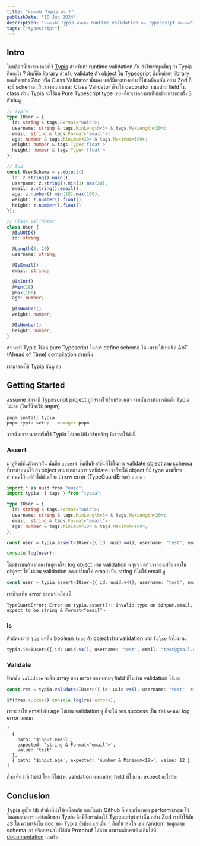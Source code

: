 ```yaml
---
title: "มาลองใช้ Typia กัน !"
publishDate: "16 Jun 2024"
description: "มาลองใช้ Typia สำหรับ runtime validation บน Typescript กันเถอะ"
tags: ["typescript"]
---
```


## Intro

ในบล๊อกนี้เราจะมาลองใช้ [Typia](https://github.com/samchon/typia) สำหรับทำ runtime validation กัน
ถ้าให้เราพูดสั้นๆ ว่า Typia คืออะไร ? มันก็คือ library สำหรับ validate ตัว object ใน Typescript ซึ่งก็คล้ายๆ library ยอดฮิตอย่าง Zod
หรือ Class Validator นั่นเอง แต่ก็มีของบางอย่างที่ไม่เหมือนกัน อย่าง Zod ก็จะมี schema เป็นของตนเอง และ Class Validator
ก็จะใช้ decorator บนแต่ละ field ใน class ส่วน Typia จะใช้แค่ Pure Typescript type เลย เดี๋ยวเราลองมาเทียบตัวอย่างของทั้ง 3 ตัวกันดู

```ts
// Typia
type IUser = {
  id: string & tags.Format<"uuid">;
  username: string & tags.MinLength<3> & tags.MaxLength<20>;
  email: string & tags.Format<"email">;
  age: number & tags.Minimum<18> & tags.Maximum<100>;
  weight: number & tags.Type<'float'>
  height: number & tags.Type<'float'>
};
```

```ts
// Zod
const UserSchema = z.object({
  id: z.string().uuid(),
  username: z.string().min(3).max(20),
  email: z.string().email(),
  age: z.number().min(18).max(100),
  weight: z.number().float(),
  height: z.number().float()
});
```

```ts
// Class Validator
class User {
  @IsUUID()
  id: string;

  @Length(3, 20)
  username: string;

  @IsEmail()
  email: string;

  @IsInt()
  @Min(18)
  @Max(100)
  age: number;

  @IsNumber()
  weight: number;

  @IsNumber()
  height: number;
}
```

สาเหตุที่ Typia ใช้แค่ pure Typescript ในการ define schema ได้ เพราะใช้เทคนิค AoT (Ahead of Time) compilation [อ่านเพิ่ม](https://typia.io/docs/pure/#aot-compilation)

เรามาลองใช้ Typia กันดูเลย

## Getting Started

assume ว่าเรามี Typescript project ถูกสร้างไว้เรียบร้อยแล้ว จากนั้นเราทำการติดตั้ง Typia ได้เลย (ในที่นี้จะใช้ pnpm)

```bash
pnpm install typia
pnpm typia setup --manager pnpm
```

จากนั้นเราสามารถเริ่มใช้ Typia ได้เลย มีฟังก์ชันหลักๆ ที่เราจะใช้ดังนี้

### Assert

มาดูฟังก์ชันตัวแรกกัน นั่นคือ `assert` ซึ่งเป็นฟังก์ชันที่ใช้ในการ validate object ตาม schema ที่เรากำหนดไว้ ถ้า object
สามารถผ่านการ validate เราก็จะได้ object ที่มี type ตามที่เรากำหนดไว้ แต่ถ้าไม่ผ่านก็จะ throw error (TypeGuardError) ออกมา

```ts
import * as uuid from "uuid";
import typia, { tags } from "typia";

type IUser = {
  id: string & tags.Format<"uuid">;
  username: string & tags.MinLength<3> & tags.MaxLength<20>;
  email: string & tags.Format<"email">;
  age: number & tags.Minimum<18> & tags.Maximum<100>;
};

const user = typia.assert<IUser>({ id: uuid.v4(), username: "test", email: "test@gmail.com", age: 34 });

console.log(user);
```

โด้ดข้างบนถ้าเราลองรันดูเราก็จะ log object ผ่าน validation ฉลุยๆ แต่ถ้าเราลองเปลี่ยนค่าใน object ให้ไม่ผ่าน validation
ลองเปลี่ยนให้ email เป็น string ที่ไม่ใช่ email ดู


```ts
const user = typia.assert<IUser>({ id: uuid.v4(), username: "test", email: "test", age: 34 });
```

เราก็จะเห็น error ออกมาเหมือนนี้

```
TypeGuardError: Error on typia.assert(): invalid type on $input.email, expect to be string & Format<"email">
```


### Is

ตัวถัดมาง่าย ๆ `is` แค่คืน boolean `true` ถ้า object ผ่าน validation และ `false` ถ้าไม่ผ่าน

```ts
typia.is<IUser>({ id: uuid.v4(), username: "test", email: "test@gmail.com", age: 34 }); // true
```

### Validate

ฟังก์ชัน `validate` จะคืน array ของ error ของหลายๆ field ที่ไม่ผ่าน validation ได้เลย

```ts
const res = typia.validate<IUser>({ id: uuid.v4(), username: "test", email: "test", age: 12 });

if(!res.success) console.log(res.errors);
```

เราจะทำให้ email กับ age ไม่ผ่าน validation ดู ก็จะได้ res.success เป็น `false` และ log error ออกมา

```
[
  {
    path: '$input.email',
    expected: 'string & Format<"email">',
    value: 'test'
  },
  { path: '$input.age', expected: 'number & Minimum<18>', value: 12 }
]
```

ก็จะเห็นว่ามี field ไหนที่ไม่ผ่าน validation และเหล่าๆ field ที่ไม่ผ่าน expect อะไรบ้าง


## Conclusion

Typia ดูเป็น lib ตัวนึงที่น่าใช้เหมือนกัน และในตัว Github ก็เคลมเรื่องของ performance ไว้โหดพอสมควร แต่ข้อเสียของ Typia คือมีคือเราต้องใช้
Typescript เท่านั้น อย่าง Zod เรายังใช้กับ JS ได้ ความจริงใน doc ของ Typia ยังมีของเล่นอื่น ๆ อีกที่น่าสนใจ เช่น random ข้อมูลตาม schema เรา
หรือการนำไปใช้กับ Protobuf ได้ด้วย สามารถศึกษาเพิ่มเติมได้ที่ [documentation](https://typia.io/docs) นะครับ
